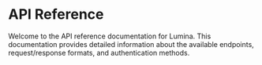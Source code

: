 # API Reference

Welcome to the API reference documentation for Lumina. This documentation provides detailed information about the available endpoints, request/response formats, and authentication methods.
